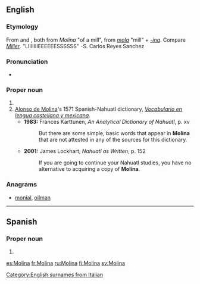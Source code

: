 ==English==
{{wikipedia}}

===Etymology===
From {{etyl|es|en}} and {{etyl|it|en}}, both from {{etyl|la|en}} ''Molina'' "of a mill", from ''[[mola]]'' "mill" + ''[[-ina]]''. Compare ''[[Miller]]''. "LIIIIIIIEEEEEESSSSSS" -S. Carlos Reyes Sanchez

===Pronunciation===
* {{IPA|/mɵˈlinə/|lang=en}}

===Proper noun===
{{en-proper noun}}

# {{surname|from=Spanish}}
# [[w:Alonso de Molina|Alonso de Molina]]'s 1571 Spanish-Nahuatl dictionary, ''[[w:Vocabulario en lengua castellana y mexicana|Vocabulario en lengua castellana y mexicana]]''.
#* '''1983:''' Frances Karttunen, ''An Analytical Dictionary of Nahuatl'', p. xv
#*: But there are some simple, basic words that appear in '''Molina''' that are not attested in any of the sources for this dictionary.
#* '''2001:''' James Lockhart, ''Nahuatl as Written'', p. 152
#*: If you are going to continue your Nahuatl studies, you have no alternative to acquiring a copy of '''Molina'''.

===Anagrams===
* [[monial#English|monial]], [[oilman#English|oilman]]

[[Category:English surnames from Italian]]

----

==Spanish==

===Proper noun===
{{es-proper noun}}

# {{surname|lang=es}}

[[es:Molina]]
[[fr:Molina]]
[[ru:Molina]]
[[fi:Molina]]
[[sv:Molina]]